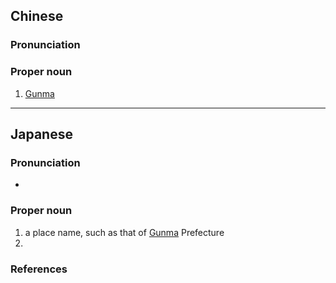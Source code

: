 {{also|群马|羣馬}}
==Chinese==
{{zh-forms|s=群马|t2=羣馬}}

===Pronunciation===
{{zh-pron
|m=Qúnmǎ
|c=kwan4 maa5
|cat=pn
}}

===Proper noun===
{{zh-proper noun}}

# [[Gunma]]

----

==Japanese==
{{ja-kanjitab|ぐん|ま|yomi=on}}

===Pronunciation===
* {{ja-pron|ぐんま|y=o|acc=1|acc_ref=NHK}}

===Proper noun===
{{ja-pos|ぐんま|proper}}

# a place name, such as that of [[Gunma]] Prefecture
# {{surname|lang=ja|sort=くんま'}}

===References===
<references/>